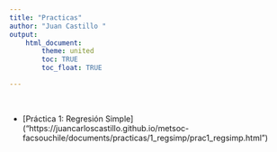 ```yaml
---
title: "Practicas"
author: "Juan Castillo "
output:
    html_document:
        theme: united
        toc: TRUE
        toc_float: TRUE

---
```

<br/>

- [Práctica 1: Regresión Simple] ("https://juancarloscastillo.github.io/metsoc-facsouchile/documents/practicas/1_regsimp/prac1_regsimp.html")


<br/>
